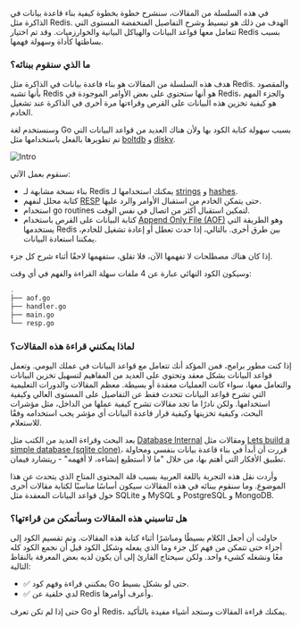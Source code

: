 في هذه السلسلة من المقالات، سنشرح خطوة بخطوة كيفية بناء قاعدة بيانات في الذاكرة مثل Redis. الهدف من ذلك هو تبسيط وشرح التفاصيل المنخفضة المستوى التي تتعامل معها قواعد البيانات والهياكل البيانية والخوارزميات. وقد تم اختيار Redis بسبب بساطتها كأداة وسهولة فهمها.

### ما الذي سنقوم ببنائه؟
هدف هذه السلسلة من المقالات هو بناء قاعدة بيانات في الذاكرة مثل Redis. والمقصود بأنها تشبه Redis هو أنها ستحتوي على بعض الأوامر الموجودة في Redis، والجزء المهم هو كيفية تخزين هذه البيانات على القرص وقراءتها مرة أخرى في الذاكرة عند تشغيل الخادم.

وسنستخدم لغة Go بسبب سهولة كتابة الكود بها ولأن هناك العديد من قواعد البيانات التي تم تطويرها بالفعل باستخدامها مثل [boltdb](https://github.com/boltdb/bolt) و [diskv](https://github.com/peterbourgon/diskv).

![Intro](/images/diagram.svg)

سنقوم بعمل الآتي:

- بناء نسخة مشابهة لـ Redis يمكنك استخدامها لـ [strings](https://redis.io/docs/data-types/strings/) و [hashes](https://redis.io/docs/data-types/hashes/).
- كتابة محلل لنفهم [RESP](https://redis.io/docs/reference/protocol-spec/) حتى يتمكن الخادم من استقبال الأوامر والرد عليها.
- استخدام go routines لتمكين استقبال أكثر من اتصال في نفس الوقت.
- كتابة البيانات على القرص باستخدام [Append Only File (AOF)](https://redis.io/docs/management/persistence/) وهو الطريقة التي يستخدمها Redis بين طرق أخرى. بالتالي، إذا حدث تعطل أو إعادة تشغيل للخادم، يمكننا استعادة البيانات.

<Alert type="info">
إذا كان هناك مصطلحات لا تفهمها الآن، فلا تقلق، ستفهمها لاحقًا أثناء شرح كل جزء.
</Alert>

وسيكون الكود النهائي عبارة عن 4 ملفات سهلة القراءة والفهم في أي وقت:

```bash
.
├── aof.go
├── handler.go
├── main.go
└── resp.go
```

### لماذا يمكنني قراءة هذه المقالات؟

إذا كنت مطور برامج، فمن المؤكد أنك تتعامل مع قواعد البيانات في عملك اليومي. وتعمل قواعد البيانات بشكل معقد وتحتوي على العديد من المفاهيم لتسهيل تخزين البيانات والتعامل معها، سواء كانت العمليات معقدة أو بسيطة. معظم المقالات والدورات التعليمية التي تشرح قواعد البيانات تتحدث فقط عن التفاصيل على المستوى العالي وكيفية استخدامها. ولكن نادرًا ما تجد مقالات تشرح كيفية عملها من الداخل، مثل مؤشرات البحث، وكيفية تخزينها وكيفية قرار قاعدة البيانات أي مؤشر يجب استخدامه وفقًا للاستعلام.

بعد البحث وقراءة العديد من الكتب مثل [Database Internal](https://www.databass.dev/) ومقالات مثل [Lets build a simple database (sqlite clone)](https://cstack.github.io/db_tutorial/)، قررت أن أبدأ في بناء قاعدة بيانات بنفسي ومحاولة تطبيق الأفكار التي أهتم بها، من خلال "ما لا أستطيع إنشاءه، لا أفهمه" - ريتشارد فيمان.

وأردت نقل هذه التجربة باللغة العربية بسبب قلة المحتوى المتاح الذي يتحدث عن هذا الموضوع. وما سنقوم ببنائه في هذه المقالات سيكون أساسًا مناسبًا لكتابة مقالات أخرى حول قواعد البيانات المعقدة مثل SQLite و MySQL و PostgreSQL و MongoDB.

### هل تناسبني هذه المقالات وسأتمكن من قراءتها؟

حاولت أن أجعل الكلام بسيطًا ومباشرًا أثناء كتابة هذه المقالات. وتم تقسيم الكود إلى أجزاء حتى تتمكن من فهم كل جزء وما الذي يفعله وشكل الكود قبل أن نجمع الكود كله معًا ونشغله كشيء واحد. ولكن سيحتاج القارئ إلى أن يكون لديه بعض المعرفة بالنقاط التالية:

- ✅ يمكنني قراءة وفهم كود Go حتى لو بشكل بسيط.
- ✅ لدي خلفية عن Redis وأعرف أوامرها.

<Alert type="warning">
حتى إذا لم تكن تعرف Go أو Redis، يمكنك قراءة المقالات وستجد أشياء مفيدة بالتأكيد.
</Alert>